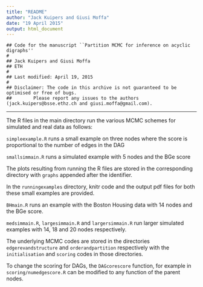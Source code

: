 ```yaml
---
title: "README"
author: "Jack Kuipers and Giusi Moffa"
date: "19 April 2015"
output: html_document
---
```


    ## Code for the manuscript ``Partition MCMC for inference on acyclic digraphs''
    #
    ## Jack Kuipers and Giusi Moffa
    ## ETH
    #
    ## Last modified: April 19, 2015
    #
    ## Disclaimer: The code in this archive is not guaranteed to be optimised or free of bugs.
    ##        Please report any issues to the authors (jack.kuipers@bsse.ethz.ch and giusi.moffa@gmail.com).
    
****

The R files in the main directory run the various MCMC schemes for simulated and real data as follows:

`simpleexample.R` runs a small example on three nodes where the score is proportional to the number of edges in the DAG

`smallsimmain.R` runs a simulated example with 5 nodes and the BGe score

The plots resulting from running the R files are stored in the corresponding directory with `graphs` appended after the identifier.

In the `runningexamples` directory, knitr code and the output pdf files for both these small examples are provided.

`BHmain.R` runs an example with the Boston Housing data with 14 nodes and the BGe score.

`medsimmain.R`, `largesimmain.R` and `largersimmain.R` run larger simulated examples with 14, 18 and 20 nodes respectively.

The underlying MCMC codes are stored in the directories `edgerevandstructure` and `orderandpartition` respectively with the `initialisation` and `scoring` codes in those directories.

To change the scoring for DAGs, the `DAGcorescore` function, for example in `scoring/numedgescore.R` can be modified to any function of the parent nodes.